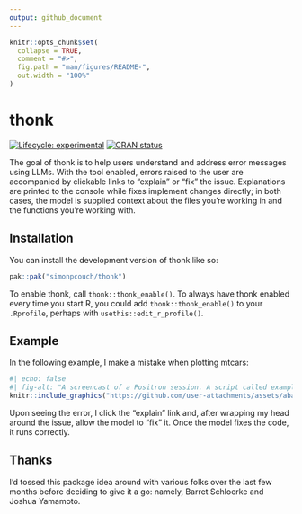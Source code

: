 ```yaml
---
output: github_document
---
```


<!-- README.md is generated from README.Rmd. Please edit that file -->

```r
knitr::opts_chunk$set(
  collapse = TRUE,
  comment = "#>",
  fig.path = "man/figures/README-",
  out.width = "100%"
)
```

# thonk

<!-- badges: start -->
[![Lifecycle: experimental](https://img.shields.io/badge/lifecycle-experimental-orange.svg)](https://lifecycle.r-lib.org/articles/stages.html#experimental)
[![CRAN status](https://www.r-pkg.org/badges/version/thonk)](https://CRAN.R-project.org/package=thonk)
<!-- badges: end -->

The goal of thonk is to help users understand and address error messages using LLMs. With the tool enabled, errors raised to the user are accompanied by clickable links to "explain" or "fix" the issue. Explanations are printed to the console while fixes implement changes directly; in both cases, the model is supplied context about the files you're working in and the functions you're working with.

## Installation

You can install the development version of thonk like so:

``` r
pak::pak("simonpcouch/thonk")
```

To enable thonk, call `thonk::thonk_enable()`. To always have thonk enabled every time you start R, you could add `thonk::thonk_enable()` to your `.Rprofile`, perhaps with `usethis::edit_r_profile()`.

## Example

In the following example, I make a mistake when plotting mtcars: 

```r
#| echo: false
#| fig-alt: "A screencast of a Positron session. A script called example.R is open in the editor with some ggplot2 lines, namely with `geom_point(position = position_jitter)`, which will cause an error. Running the code results in both an error and a note 'Click to explain or fix the last error.'"
knitr::include_graphics("https://github.com/user-attachments/assets/aba69171-ab51-48eb-b6b7-b7510537c8c3")
```

Upon seeing the error, I click the "explain" link and, after wrapping my head around the issue, allow the model to "fix" it. Once the model fixes the code, it runs correctly.

## Thanks

I’d tossed this package idea around with various folks over the last few months before deciding to give it a go: namely, Barret Schloerke and Joshua Yamamoto.
